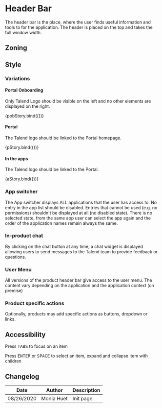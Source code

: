 




<Meta title="Components/HeaderBar" />

# Header Bar

The header bar is the place, where the user finds useful information and tools to for the application.
The header is placed on the top and takes the full window width.

## Zoning

<FigmaImage src="https://www.figma.com/file/2Sw2IvUHZ9F2srJ3L8AWxr/%F0%9F%93%90-Zoning?node-id=10%3A88" alt="zoning image for headerbar" />

## Style

### Variations

#### Portal Onboarding

Only Talend Logo should be visible on the left and no other elements are displayed on the right.

<Preview>
	<Story name="portal-onboarding">{pobStory.bind({})}</Story>
</Preview>

#### Portal

The Talend logo should be linked to the Portal homepage.

<Preview>
	<Story name="portal">{pStory.bind({})}</Story>
</Preview>

#### In the apps

The Talend logo should be linked to the Portal.

<Preview>
	<Story name="apps">{aStory.bind({})}</Story>
</Preview>

### App switcher

The App switcher displays ALL applications that the user has access to. No entry in the app list should be disabled. Entries that cannot be used (e.g. no permissions) shouldn't be displayed at all (no disabled state). 
There is no selected state, from the same app user can select the app again and the order of the application names remain always the same.

### In-product chat

By clicking on the chat button at any time, a chat widget is displayed allowing users to send messages to the Talend team to provide feedback or questions.

### User  Menu

All versions of the product header bar give access to the user menu.  The content vary depending on the application and the application context (on premise)

### Product specific actions

Optionally, products may add specific actions as buttons, dropdown or links. 


## Accessibility

Press <kbd>TABS</kbd> to focus on an item

Press <kbd>ENTER</kbd> or <kbd>SPACE</kbd> to select an item, expand and collapse item with children


## Changelog

| Date       | Author     | Description |
| ---------- | ---------- | ----------- |
| 08/26/2020 | Monia Huet | Init page   |
